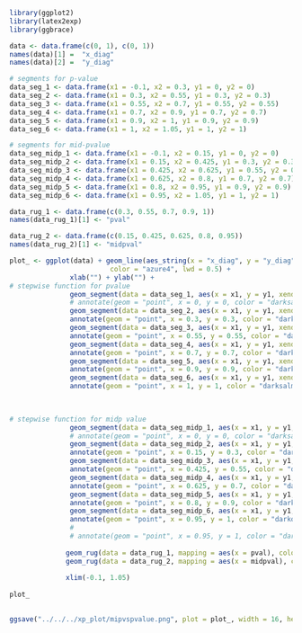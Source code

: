 ```r
library(ggplot2)
library(latex2exp)
library(ggbrace)
```

```r

data <- data.frame(c(0, 1), c(0, 1))
names(data)[1] =  "x_diag"
names(data)[2] =  "y_diag"

# segments for p-value
data_seg_1 <- data.frame(x1 = -0.1, x2 = 0.3, y1 = 0, y2 = 0)
data_seg_2 <- data.frame(x1 = 0.3, x2 = 0.55, y1 = 0.3, y2 = 0.3)
data_seg_3 <- data.frame(x1 = 0.55, x2 = 0.7, y1 = 0.55, y2 = 0.55)
data_seg_4 <- data.frame(x1 = 0.7, x2 = 0.9, y1 = 0.7, y2 = 0.7)
data_seg_5 <- data.frame(x1 = 0.9, x2 = 1, y1 = 0.9, y2 = 0.9)
data_seg_6 <- data.frame(x1 = 1, x2 = 1.05, y1 = 1, y2 = 1)
```

```r
# segments for mid-pvalue
data_seg_midp_1 <- data.frame(x1 = -0.1, x2 = 0.15, y1 = 0, y2 = 0)
data_seg_midp_2 <- data.frame(x1 = 0.15, x2 = 0.425, y1 = 0.3, y2 = 0.3)
data_seg_midp_3 <- data.frame(x1 = 0.425, x2 = 0.625, y1 = 0.55, y2 = 0.55)
data_seg_midp_4 <- data.frame(x1 = 0.625, x2 = 0.8, y1 = 0.7, y2 = 0.7)
data_seg_midp_5 <- data.frame(x1 = 0.8, x2 = 0.95, y1 = 0.9, y2 = 0.9)
data_seg_midp_6 <- data.frame(x1 = 0.95, x2 = 1.05, y1 = 1, y2 = 1)
```

```r
data_rug_1 <- data.frame(c(0.3, 0.55, 0.7, 0.9, 1))
names(data_rug_1)[1] <- "pval"

data_rug_2 <- data.frame(c(0.15, 0.425, 0.625, 0.8, 0.95))
names(data_rug_2)[1] <- "midpval"
```



```r
plot_ <- ggplot(data) + geom_line(aes_string(x = "x_diag", y = "y_diag"), 
                         color = "azure4", lwd = 0.5) +
               xlab("") + ylab("") +
# stepwise function for pvalue
               geom_segment(data = data_seg_1, aes(x = x1, y = y1, xend = x2, yend = y2), lwd = 1, color = "darksalmon") + 
               # annotate(geom = "point", x = 0, y = 0, color = "darksalmon", size = 3) +
               geom_segment(data = data_seg_2, aes(x = x1, y = y1, xend = x2, yend = y2), lwd = 1, color = "darksalmon") +
               annotate(geom = "point", x = 0.3, y = 0.3, color = "darksalmon", size = 3) +
               geom_segment(data = data_seg_3, aes(x = x1, y = y1, xend = x2, yend = y2), lwd = 1, color = "darksalmon") + 
               annotate(geom = "point", x = 0.55, y = 0.55, color = "darksalmon", size = 3) +
               geom_segment(data = data_seg_4, aes(x = x1, y = y1, xend = x2, yend = y2), lwd = 1, color = "darksalmon") + 
               annotate(geom = "point", x = 0.7, y = 0.7, color = "darksalmon", size = 3) +
               geom_segment(data = data_seg_5, aes(x = x1, y = y1, xend = x2, yend = y2), lwd = 1, color = "darksalmon") + 
               annotate(geom = "point", x = 0.9, y = 0.9, color = "darksalmon", size = 3) +
               geom_segment(data = data_seg_6, aes(x = x1, y = y1, xend = x2, yend = y2), lwd = 1, color = "darksalmon") +
               annotate(geom = "point", x = 1, y = 1, color = "darksalmon", size = 3) +
            
  

# stepwise function for midp value
               geom_segment(data = data_seg_midp_1, aes(x = x1, y = y1, xend = x2, yend = y2), lwd = 1, color = "darkolivegreen4") +
               # annotate(geom = "point", x = 0, y = 0, color = "darksalmon", size = 3) +
               geom_segment(data = data_seg_midp_2, aes(x = x1, y = y1, xend = x2, yend = y2), lwd = 1, color = "darkolivegreen4") +
               annotate(geom = "point", x = 0.15, y = 0.3, color = "darkolivegreen4", size = 3) +
               geom_segment(data = data_seg_midp_3, aes(x = x1, y = y1, xend = x2, yend = y2), lwd = 1, color = "darkolivegreen4") +
               annotate(geom = "point", x = 0.425, y = 0.55, color = "darkolivegreen4", size = 3) +
               geom_segment(data = data_seg_midp_4, aes(x = x1, y = y1, xend = x2, yend = y2), lwd = 1, color = "darkolivegreen4") +
               annotate(geom = "point", x = 0.625, y = 0.7, color = "darkolivegreen4", size = 3) +
               geom_segment(data = data_seg_midp_5, aes(x = x1, y = y1, xend = x2, yend = y2), lwd = 1, color = "darkolivegreen4") +
               annotate(geom = "point", x = 0.8, y = 0.9, color = "darkolivegreen4", size = 3) +
               geom_segment(data = data_seg_midp_6, aes(x = x1, y = y1, xend = x2, yend = y2), lwd = 1, color = "darkolivegreen4") +
               annotate(geom = "point", x = 0.95, y = 1, color = "darkolivegreen4", size = 3) + 
               # 
               # annotate(geom = "point", x = 0.95, y = 1, color = "darksalmon", size = 3) 
    
              geom_rug(data = data_rug_1, mapping = aes(x = pval), color = "darksalmon", size = 1.2) +
              geom_rug(data = data_rug_2, mapping = aes(x = midpval), color = "darkolivegreen4", size = 1.2) +
        
              xlim(-0.1, 1.05)
              
plot_
  
``` 

```r
ggsave("../../../xp_plot/mipvspvalue.png", plot = plot_, width = 16, height = 10, units = "cm")
```